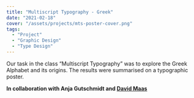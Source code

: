 ```yaml
---
title: "Multiscript Typography - Greek"
date: "2021-02-18"
cover: "/assets/projects/mts-poster-cover.png"
tags:
  - "Project"
  - "Graphic Design"
  - "Type Design"
---
```


Our task in the class “Multiscript Typography” was to explore the Greek Alphabet and its origins. The results were summarised on a typographic poster.

**In collaboration with Anja Gutschmidt and [David Maas](maasdavid.myportfolio.com)**
